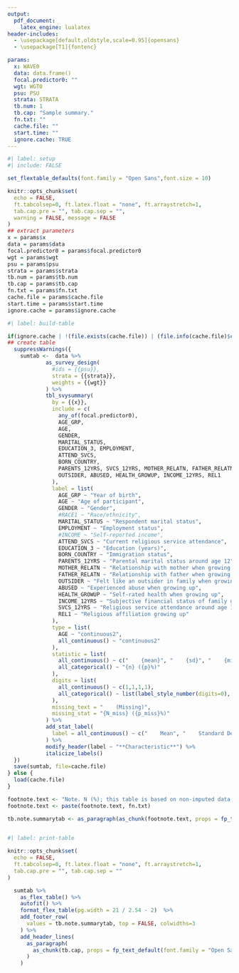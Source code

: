 ```yaml
---
output:
  pdf_document:
    latex_engine: lualatex
header-includes:
  - \usepackage[default,oldstyle,scale=0.95]{opensans}
  - \usepackage[T1]{fontenc}

params: 
  x: WAVE0
  data: data.frame()
  focal.predictor0: ""
  wgt: WGT0
  psu: PSU
  strata: STRATA
  tb.num: 1
  tb.cap: "Sample summary."
  fn.txt: ""
  cache.file: ""
  start.time: ""
  ignore.cache: TRUE
---
```


\pagestyle{empty}
\setmainfont{opensans}

```r
#| label: setup
#| include: FALSE

set_flextable_defaults(font.family = "Open Sans",font.size = 10)

knitr::opts_chunk$set(
  echo = FALSE,
  ft.tabcolsep=0, ft.latex.float = "none", ft.arraystretch=1,
  tab.cap.pre = "", tab.cap.sep = "",
  warning = FALSE, message = FALSE
)
## extract parameters
x = params$x
data = params$data
focal.predictor0 = params$focal.predictor0
wgt = params$wgt
psu = params$psu
strata = params$strata
tb.num = params$tb.num
tb.cap = params$tb.cap
fn.txt = params$fn.txt
cache.file = params$cache.file
start.time = params$start.time
ignore.cache = params$ignore.cache

```


```r
#| label: build-table

if(ignore.cache | !(file.exists(cache.file)) | (file.info(cache.file)$ctime < start.time) ){
## create table
  suppressWarnings({
    sumtab <-  data %>%
            as_survey_design(
              #ids = {{psu}},
              strata = {{strata}},
              weights = {{wgt}}
            ) %>%
            tbl_svysummary(
              by = {{x}},
              include = c(
                any_of(focal.predictor0),
                AGE_GRP,
                AGE,
                GENDER,
                MARITAL_STATUS,
                EDUCATION_3, EMPLOYMENT,
                ATTEND_SVCS,
                BORN_COUNTRY,
                PARENTS_12YRS, SVCS_12YRS, MOTHER_RELATN, FATHER_RELATN,
                OUTSIDER, ABUSED, HEALTH_GROWUP, INCOME_12YRS, REL1
              ),
              label = list(
                AGE_GRP ~ "Year of birth",
                AGE ~ "Age of participant",
                GENDER ~ "Gender",
                #RACE1 ~ "Race/ethnicity",
                MARITAL_STATUS ~ "Respondent marital status",
                EMPLOYMENT ~ "Employment status",
                #INCOME ~ "Self-reported income",
                ATTEND_SVCS ~ "Current religious service attendance",
                EDUCATION_3 ~ "Education (years)",
                BORN_COUNTRY ~ "Immigration status",
                PARENTS_12YRS ~ "Parental marital status around age 12",
                MOTHER_RELATN ~ "Relationship with mother when growing up",
                FATHER_RELATN ~ "Relationship with father when growing up",
                OUTSIDER ~ "Felt like an outsider in family when growing up",
                ABUSED ~ "Experienced abuse when growing up",
                HEALTH_GROWUP ~ "Self-rated health when growing up",
                INCOME_12YRS ~ "Subjective financial status of family growing up",
                SVCS_12YRS ~ "Religious service attendance around age 12",
                REL1 ~ "Religious affiliation growing up"
              ),
              type = list(
                AGE ~ "continuous2",
                all_continuous() ~ "continuous2"
              ),
              statistic = list(
                all_continuous() ~ c("    {mean}", "    {sd}", "    {min}, {max}"),
                all_categorical() ~ "{n} ({p}%)"
              ),
              digits = list(
                all_continuous() ~ c(1,1,1,1),
                all_categorical() ~ list(label_style_number(digits=0), label_style_percent0(digits = 1))
              ),
              missing_text = "    (Missing)",
              missing_stat = "{N_miss} ({p_miss}%)"
            ) %>%
            add_stat_label(
              label = all_continuous() ~ c("    Mean", "    Standard Deviation", "    Min, Max")
            ) %>%
            modify_header(label ~ "**Characteristic**") %>%
            italicize_labels()
  })
  save(sumtab, file=cache.file)
} else {
  load(cache.file)
}

footnote.text <- "Note. N (%); this table is based on non-imputed data. Cumulative percentages for variables may not add up to 100% due to rounding."
footnote.text <- paste(footnote.text, fn.txt)

tb.note.summarytab <- as_paragraph(as_chunk(footnote.text, props = fp_text_default(font.family = "Open Sans", font.size = 9)))
  
```


 
```r
#| label: print-table

knitr::opts_chunk$set(
  echo = FALSE,
  ft.tabcolsep=0, ft.latex.float = "none", ft.arraystretch=1,
  tab.cap.pre = "", tab.cap.sep = ""
)

  sumtab %>%
    as_flex_table() %>%
    autofit() %>%
    format_flex_table(pg.width = 21 / 2.54 - 2)  %>%
    add_footer_row(
      values = tb.note.summarytab, top = FALSE, colwidths=3
    ) %>%
    add_header_lines(
      as_paragraph(
        as_chunk(tb.cap, props = fp_text_default(font.family = "Open Sans", font.size = 11))
      )
    )


```
